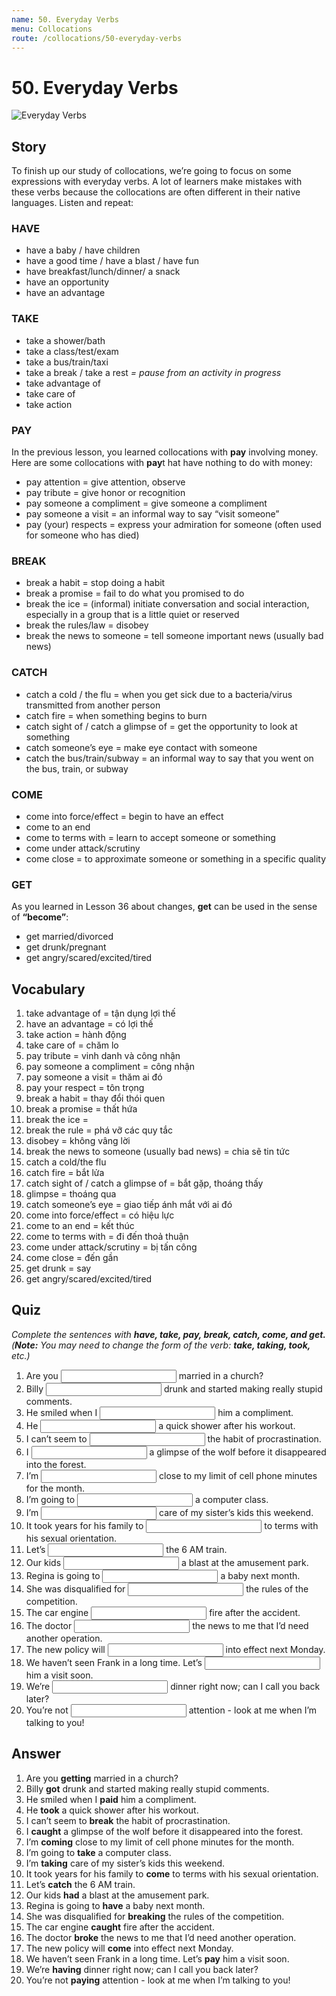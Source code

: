 ```yaml
---
name: 50. Everyday Verbs
menu: Collocations
route: /collocations/50-everyday-verbs
---
```



# 50. Everyday Verbs

<Image src={everydayVerbsImg} alt="Everyday Verbs" />

## Story

To finish up our study of collocations, we’re going to focus on some expressions with everyday verbs. A lot of learners make mistakes with these verbs because the collocations are often different in their native languages. Listen and repeat:

### HAVE

- have a baby / have children
- have a good time / have a blast / have fun
- have breakfast/lunch/dinner/ a snack
- have an opportunity
- have an advantage

### TAKE

- take a shower/bath
- take a class/test/exam
- take a bus/train/taxi
- take a break / take a rest _= pause from an activity in progress_
- take advantage of
- take care of
- take action

### PAY

In the previous lesson, you learned collocations with **pay** involving money. Here are some collocations with **pay**t hat have nothing to do with money:

- pay attention = give attention, observe
- pay tribute = give honor or recognition
- pay someone a compliment = give someone a compliment
- pay someone a visit = an informal way to say “visit someone”
- pay (your) respects = express your admiration for someone (often used for someone who has died)

### BREAK

- break a habit = stop doing a habit
- break a promise = fail to do what you promised to do
- break the ice = (informal) initiate conversation and social interaction, especially in a group that is a little quiet or reserved
- break the rules/law = disobey
- break the news to someone = tell someone important news (usually bad news)

### CATCH

- catch a cold / the flu = when you get sick due to a bacteria/virus transmitted from another person
- catch fire = when something begins to burn
- catch sight of / catch a glimpse of = get the opportunity to look at something
- catch someone’s eye = make eye contact with someone
- catch the bus/train/subway = an informal way to say that you went on the bus, train, or subway

### COME

- come into force/effect = begin to have an effect
- come to an end
- come to terms with = learn to accept someone or something
- come under attack/scrutiny
- come close = to approximate someone or something in a specific quality

### GET

As you learned in Lesson 36 about changes, **get** can be used in the sense of **“become”**:

- get married/divorced
- get drunk/pregnant
- get angry/scared/excited/tired

## Vocabulary

1. take advantage of = tận dụng lợi thế
2. have an advantage = có lợi thế
3. take action = hành động
4. take care of = chăm lo
5. pay tribute = vinh danh và công nhận
6. pay someone a compliment = công nhận
7. pay someone a visit = thăm ai đó
8. pay your respect = tôn trọng
9. break a habit = thay đổi thói quen
10. break a promise = thất hứa
11. break the ice =
12. break the rule = phá vỡ các quy tắc
13. disobey = không vâng lời
14. break the news to someone (usually bad news) = chia sẽ tin tức
15. catch a cold/the flu
16. catch fire = bắt lửa
17. catch sight of / catch a glimpse of = bắt gặp, thoáng thấy
18. glimpse = thoáng qua
19. catch someone’s eye = giao tiếp ánh mắt với ai đó
20. come into force/effect = có hiệu lực
21. come to an end = kết thúc
22. come to terms with = đi đến thoả thuận
23. come under attack/scrutiny = bị tấn công
24. come close = đến gần
25. get drunk = say
26. get angry/scared/excited/tired

## Quiz

_Complete the sentences with_ **_have, take, pay, break, catch, come, and get._**
_(**Note:** You may need to change the form of the verb: **take, taking, took,** etc.)_

1. Are you <input className="input small-input"/> married in a church?
2. Billy <input className="input small-input"/> drunk and started making really stupid comments.
3. He smiled when I <input className="input small-input"/> him a compliment.
4. He <input className="input small-input"/> a quick shower after his workout.
5. I can’t seem to <input className="input small-input"/> the habit of procrastination.
6. I <input className="input small-input"/> a glimpse of the wolf before it disappeared into the forest.
7. I’m <input className="input small-input"/> close to my limit of cell phone minutes for the month.
8. I’m going to <input className="input small-input"/> a computer class.
9. I’m <input className="input small-input"/> care of my sister’s kids this weekend.
10. It took years for his family to <input className="input small-input"/> to terms with his sexual orientation.
11. Let’s <input className="input small-input"/> the 6 AM train.
12. Our kids <input className="input small-input"/> a blast at the amusement park.
13. Regina is going to <input className="input small-input"/> a baby next month.
14. She was disqualified for <input className="input small-input"/> the rules of the competition.
15. The car engine <input className="input small-input"/> fire after the accident.
16. The doctor <input className="input small-input"/> the news to me that I’d need another operation.
17. The new policy will <input className="input small-input"/> into effect next Monday.
18. We haven’t seen Frank in a long time. Let’s <input className="input small-input"/> him a visit soon.
19. We’re <input className="input small-input"/> dinner right now; can I call you back later?
20. You’re not <input className="input small-input"/> attention - look at me when I’m talking to you!

## Answer

1. Are you **getting** married in a church?
2. Billy **got** drunk and started making really stupid comments.
3. He smiled when I **paid** him a compliment.
4. He **took** a quick shower after his workout.
5. I can’t seem to **break** the habit of procrastination.
6. I **caught** a glimpse of the wolf before it disappeared into the forest.
7. I’m **coming** close to my limit of cell phone minutes for the month.
8. I’m going to **take** a computer class.
9. I’m **taking** care of my sister’s kids this weekend.
10. It took years for his family to **come** to terms with his sexual orientation.
11. Let’s **catch** the 6 AM train.
12. Our kids **had** a blast at the amusement park.
13. Regina is going to **have** a baby next month.
14. She was disqualified for **breaking** the rules of the competition.
15. The car engine **caught** fire after the accident.
16. The doctor **broke** the news to me that I’d need another operation.
17. The new policy will **come** into effect next Monday.
18. We haven’t seen Frank in a long time. Let’s **pay** him a visit soon.
19. We’re **having** dinner right now; can I call you back later?
20. You’re not **paying** attention - look at me when I’m talking to you!
